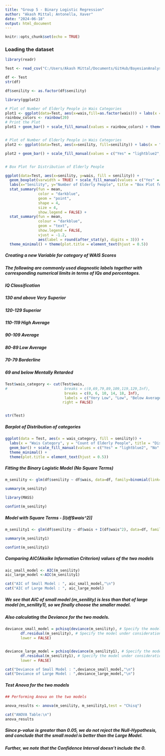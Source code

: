 ---
title: "Group 5 - Binary Logistic Regression"
author: "Akash Mittal; Antonella, Xaver"
date: "2024-06-18"
output: html_document
---

```{r setup, include=FALSE}
knitr::opts_chunk$set(echo = TRUE)
```

### Loading the dataset
```{r}
library(readr)

Test <- read_csv("C:/Users/Akash Mittal/Documents/GitHub/BayesianAnalysis/Assessment/Group_5/Test.csv")

```

```{r}
df <- Test
str(df)

df$senility <- as.factor(df$senility)
```

```{r}
library(ggplot2)

# Plot of Number of Elderly People in Wais Categories
plot1 <- ggplot(data=Test, aes(x=wais,fill=as.factor(wais))) + labs(x = "Wais Score" , y = "Number of Elderly People", title = "Frequency Distribution of Elderly People")
rainbow_colors <- rainbow(20)
# Print the Plot
plot1 + geom_bar() + scale_fill_manual(values = rainbow_colors) + theme_minimal() + theme(plot.title = element_text(hjust = 0.5)) + theme(legend.position = "none")


# Plot of Number of Elderly People in Wais Categories
plot2 <- ggplot(data=Test, aes(x=senility, fill=senility)) + labs(x = "Senility" , y = "Number of Elderly People" , title = "Frequency Distribution of Elderly People vs Senility", fill = "Senility")

plot2 + geom_bar() + scale_fill_manual(values = c("Yes" = "lightblue2", "No" = "lightgreen")) + theme_minimal() + theme(plot.title = element_text(hjust = 0.5))


# Box Plot for Distribution of Elderly People

ggplot(data=Test, aes(x=senility, y=wais, fill = senility)) +
  geom_boxplot(varwidth = TRUE) + scale_fill_manual(values = c("Yes" = "lightblue2", "No" = "lightgreen")) +
  labs(x="Senility", y="Number of Elderly People", title = "Box Plot for Distribution of Elderly People", fill = "Senility") +
  stat_summary(fun = mean,
               color = "darkblue",
               geom = "point",
               shape = 4,
               size = 4,
               show.legend = FALSE) +
  stat_summary(fun = mean, 
               colour = "darkblue", 
               geom = "text", 
               show.legend = FALSE, 
               vjust = -1.2, 
               aes(label = round(after_stat(y), digits = 3))) +
  theme_minimal() + theme(plot.title = element_text(hjust = 0.5))

```

##### Creating a new Variable for category of WAIS Scores
##### The following are commonly used diagnostic labels together with corresponding numerical limits in terms of IQs and percentages.
##### IQ	Classification
##### 130 and above	Very Superior
##### 120-129	Superior
##### 110-119	High Average
##### 90-109	Average
##### 80-89	Low Average
##### 70-79	Borderline
##### 69 and below	Mentally Retarded

```{r}

Test$wais_category <- cut(Test$wais,
#                          breaks = c(0,69,79,89,109,119,129,Inf),
                           breaks = c(0, 6, 10, 14, 18, Inf),
                           labels = c("Very Low", "Low", "Below Average", "Average", "Above Average"),
                          right = FALSE)


str(Test)
```
##### Barplot of Distribution of categories
```{r}

ggplot(data = Test, aes(x = wais_category, fill = senility)) +
  labs(x = "Wais Category", y = "Count of Elderly People", title = "Distribution of Elderly People in Wais Categories", fill = "Senility") +
  geom_bar() + scale_fill_manual(values = c("Yes" = "lightblue2", "No" = "lightgreen")) +
  theme_minimal() + 
  theme(plot.title = element_text(hjust = 0.5))

```
##### Fitting the Binary Logistic Model (No Square Terms)

```{r}

m_senility <- glm(df$senility ~ df$wais, data=df, family=binomial(link="logit"))

summary(m_senility)

library(MASS)

confint(m_senility)


```

##### Model with Square Terms - [I(df$wais^2)]

```{r}

m_senility1 <- glm(df$senility ~ df$wais + I(df$wais^2), data=df, family=binomial(link="logit"))

summary(m_senility1)

confint(m_senility1)

```


##### Comparing AIC(Akaike Information Criterion) values of the two models

```{r}

aic_small_model <- AIC(m_senility)
aic_large_model <-AIC(m_senility1)

cat("AIC of Small Model : ", aic_small_model,"\n")
cat("AIC of Large Model : ", aic_large_model)
```
##### We see that AIC of small model (m_senility) is less than that of large model (m_senility1), so we finally choose the smaller model.

##### Also calculating the Deviance for the two models.

```{r}

deviance_small_model = pchisq(deviance(m_senility), # Specify the model under consideration
       df.residual(m_senility), # Specify the model under consideration
       lower = FALSE)


deviance_large_model = pchisq(deviance(m_senility1), # Specify the model under consideration
       df.residual(m_senility1), # Specify the model under consideration
       lower = FALSE)

cat("Deviance of Small Model : ",deviance_small_model,"\n")
cat("Deviance of Large Model : ",deviance_large_model,"\n")

```

##### Test Anova for the two models

```{r}
## Performing Anova on the two models

anova_results <- anova(m_senility, m_senility1,test = "Chisq")

cat("ANOVA Table:\n")
anova_results

```

##### Since p-value is greater than 0.05, we do not reject the Null-Hypothesis, and conclude that the small model is better than the Large Model.
##### Further, we note that the Confidence Interval doesn't include the 0.






































































